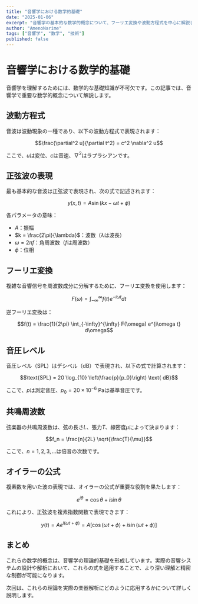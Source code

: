 ```yaml
---
title: "音響学における数学的基礎"
date: "2025-01-06"
excerpt: "音響学の基本的な数学的概念について、フーリエ変換や波動方程式を中心に解説します。"
author: "AmenoNarime"
tags: ["音響学", "数学", "技術"]
published: false
---
```


# 音響学における数学的基礎

音響学を理解するためには、数学的な基礎知識が不可欠です。この記事では、音響学で重要な数学的概念について解説します。

## 波動方程式

音波は波動現象の一種であり、以下の波動方程式で表現されます：

$$\frac{\partial^2 u}{\partial t^2} = c^2 \nabla^2 u$$

ここで、$u$は変位、$c$は音速、$\nabla^2$はラプラシアンです。

## 正弦波の表現

最も基本的な音波は正弦波で表現され、次の式で記述されます：

$$y(x,t) = A \sin(kx - \omega t + \phi)$$

各パラメータの意味：
- $A$：振幅
- $k = \frac{2\pi}{\lambda}$：波数（$\lambda$は波長）
- $\omega = 2\pi f$：角周波数（$f$は周波数）
- $\phi$：位相

## フーリエ変換

複雑な音響信号を周波数成分に分解するために、フーリエ変換を使用します：

$$F(\omega) = \int_{-\infty}^{\infty} f(t) e^{-i\omega t} dt$$

逆フーリエ変換は：

$$f(t) = \frac{1}{2\pi} \int_{-\infty}^{\infty} F(\omega) e^{i\omega t} d\omega$$

## 音圧レベル

音圧レベル（SPL）はデシベル（dB）で表現され、以下の式で計算されます：

$$\text{SPL} = 20 \log_{10} \left(\frac{p}{p_0}\right) \text{ dB}$$

ここで、$p$は測定音圧、$p_0 = 20 \times 10^{-6}$ Paは基準音圧です。

## 共鳴周波数

弦楽器の共鳴周波数は、弦の長さ$L$、張力$T$、線密度$\mu$によって決まります：

$$f_n = \frac{n}{2L} \sqrt{\frac{T}{\mu}}$$

ここで、$n = 1, 2, 3, ...$は倍音の次数です。

## オイラーの公式

複素数を用いた波の表現では、オイラーの公式が重要な役割を果たします：

$$e^{i\theta} = \cos\theta + i\sin\theta$$

これにより、正弦波を複素指数関数で表現できます：

$$y(t) = A e^{i(\omega t + \phi)} = A[\cos(\omega t + \phi) + i\sin(\omega t + \phi)]$$

## まとめ

これらの数学的概念は、音響学の理論的基礎を形成しています。実際の音響システムの設計や解析において、これらの式を適用することで、より深い理解と精密な制御が可能になります。

次回は、これらの理論を実際の楽器解析にどのように応用するかについて詳しく説明します。
